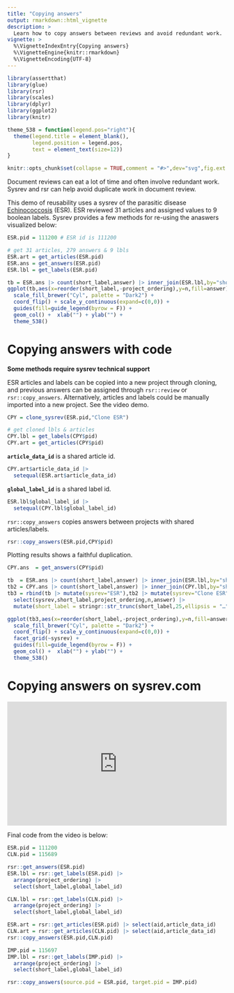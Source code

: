 ```yaml
---
title: "Copying answers"
output: rmarkdown::html_vignette
description: >
  Learn how to copy answers between reviews and avoid redundant work.
vignette: >
  %\VignetteIndexEntry{Copying answers}
  %\VignetteEngine{knitr::rmarkdown}
  %\VignetteEncoding{UTF-8}
---
```


```r
library(assertthat)
library(glue)
library(rsr)
library(scales)
library(dplyr)
library(ggplot2)
library(knitr)

theme_538 = function(legend.pos="right"){
  theme(legend.title = element_blank(),
        legend.position = legend.pos,
        text = element_text(size=12)) 
}

knitr::opts_chunk$set(collapse = TRUE,comment = "#>",dev="svg",fig.ext = "svg")
```

Document reviews can eat a lot of time and often involve redundant work. Sysrev and rsr can help avoid duplicate work in document review.

This demo of reusability uses a sysrev of the parasitic disease [Echinococcosis](https://sysrev.com/p/111200) (ESR). ESR reviewed 31 articles and assigned values to 9 boolean labels. Sysrev provides a few methods for re-using the anaswers visualized below:

```r
ESR.pid = 111200 # ESR id is 111200

# get 31 articles, 279 answers & 9 lbls
ESR.art = get_articles(ESR.pid) 
ESR.ans = get_answers(ESR.pid)  
ESR.lbl = get_labels(ESR.pid)   
```

```r
tb = ESR.ans |> count(short_label,answer) |> inner_join(ESR.lbl,by="short_label")
ggplot(tb,aes(x=reorder(short_label,-project_ordering),y=n,fill=answer)) + 
  scale_fill_brewer("Cyl", palette = "Dark2") +
  coord_flip() + scale_y_continuous(expand=c(0,0)) +
  guides(fill=guide_legend(byrow = F)) +
  geom_col() +  xlab("") + ylab("") + 
  theme_538()
```

# Copying answers with code
**Some methods require sysrev technical support**

ESR articles and labels can be copied into a new project through cloning, and previous answers can be assigned through `rsr::review` or `rsr::copy_answers`. Alternatively, articles and labels could be manually imported into a new project. See the video demo.

```r
CPY = clone_sysrev(ESR.pid,"Clone ESR")

# get cloned lbls & articles
CPY.lbl = get_labels(CPY$pid)   
CPY.art = get_articles(CPY$pid)
```

**`article_data_id`** is a shared article id.

```r
CPY.art$article_data_id |> 
  setequal(ESR.art$article_data_id)
```

**`global_label_id`** is a shared label id.

```r
ESR.lbl$global_label_id |> 
  setequal(CPY.lbl$global_label_id)
```

`rsr::copy_answers` copies answers between projects with shared articles/labels. 

```r
rsr::copy_answers(ESR.pid,CPY$pid)
```

Plotting results shows a faithful duplication.

```r
CPY.ans  = get_answers(CPY$pid)

tb  = ESR.ans |> count(short_label,answer) |> inner_join(ESR.lbl,by="short_label")
tb2 = CPY.ans |> count(short_label,answer) |> inner_join(CPY.lbl,by="short_label")
tb3 = rbind(tb |> mutate(sysrev="ESR"),tb2 |> mutate(sysrev="Clone ESR")) |> 
  select(sysrev,short_label,project_ordering,n,answer) |> 
  mutate(short_label = stringr::str_trunc(short_label,25,ellipsis = "…"))
```

```r
ggplot(tb3,aes(x=reorder(short_label,-project_ordering),y=n,fill=answer)) +
  scale_fill_brewer("Cyl", palette = "Dark2") +
  coord_flip() + scale_y_continuous(expand=c(0,0)) +
  facet_grid(~sysrev) +
  guides(fill=guide_legend(byrow = F)) +
  geom_col() +  xlab("") + ylab("") +
  theme_538()
```

# Copying answers on sysrev.com

<div style="position:relative;padding-bottom:56.25%;">
<iframe style="width:100%;height:100%;position:absolute;left:0px;top:0px;" frameborder="0" width="100%" height="100%" allow="accelerometer; autoplay; clipboard-write; encrypted-media; gyroscope; picture-in-picture" allowfullscreen src="https://www.youtube.com/embed/eUllo6xwXLA"></iframe>
</div>

Final code from the video is below:

```r
ESR.pid = 111200
CLN.pid = 115689

rsr::get_answers(ESR.pid)
ESR.lbl = rsr::get_labels(ESR.pid) |> 
  arrange(project_ordering) |> 
  select(short_label,global_label_id)

CLN.lbl = rsr::get_labels(CLN.pid) |> 
  arrange(project_ordering) |> 
  select(short_label,global_label_id)

ESR.art = rsr::get_articles(ESR.pid) |> select(aid,article_data_id)
CLN.art = rsr::get_articles(CLN.pid) |> select(aid,article_data_id)
rsr::copy_answers(ESR.pid,CLN.pid)

IMP.pid = 115697
IMP.lbl = rsr::get_labels(IMP.pid) |> 
  arrange(project_ordering) |> 
  select(short_label,global_label_id)

rsr::copy_answers(source.pid = ESR.pid, target.pid = IMP.pid)
```







































